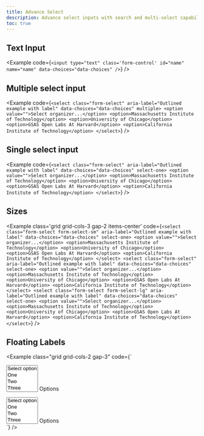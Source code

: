 ```yaml
---
title: Advance Select
description: Advance select inputs with search and multi-select capabilities.
toc: true
---
```


## Text Input

<Example code={`<input type="text" class='form-control' id="name" name="name" data-choices="data-choices" />`} />

## Multiple select input

<Example code={`<select class="form-select" aria-label="Outlined example with label" data-choices="data-choices" multiple>
    <option value="">Select organizer...</option>
    <option>Massachusetts Institute of Technology</option>
    <option>University of Chicago</option>
    <option>GSAS Open Labs At Harvard</option>
    <option>California Institute of Technology</option>
  </select>`} />

## Single select input

<Example code={`<select class="form-select" aria-label="Outlined example with label" data-choices="data-choices" select-one>
    <option value="">Select organizer...</option>
    <option>Massachusetts Institute of Technology</option>
    <option>University of Chicago</option>
    <option>GSAS Open Labs At Harvard</option>
    <option>California Institute of Technology</option>
  </select>`} />

## Sizes

<Example class='grid grid-cols-3 gap-2 items-center' code={`<select class="form-select form-select-sm" aria-label="Outlined example with label" data-choices="data-choices" select-one>
    <option value="">Select organizer...</option>
    <option>Massachusetts Institute of Technology</option>
    <option>University of Chicago</option>
    <option>GSAS Open Labs At Harvard</option>
    <option>California Institute of Technology</option>
  </select>
  <select class="form-select" aria-label="Outlined example with label" data-choices="data-choices" select-one>
    <option value="">Select organizer...</option>
    <option>Massachusetts Institute of Technology</option>
    <option>University of Chicago</option>
    <option>GSAS Open Labs At Harvard</option>
    <option>California Institute of Technology</option>
  </select>
  <select class="form-select form-select-lg" aria-label="Outlined example with label" data-choices="data-choices" select-one>
    <option value="">Select organizer...</option>
    <option>Massachusetts Institute of Technology</option>
    <option>University of Chicago</option>
    <option>GSAS Open Labs At Harvard</option>
    <option>California Institute of Technology</option>
  </select>`} />

## Floating Labels

<Example class="grid grid-cols-2 gap-3" code={`<div class="form-floating form-field">
    <select class="form-select" aria-label="Filled floating label example" data-choices="data-choices" multiple>
      <option value="">Select option</option>
      <option value="1">One</option>
      <option value="2">Two</option>
      <option value="3">Three</option>
    </select>
    <label class="form-label" for="floatingInput">Options</label>
  </div>
  <div class="form-floating form-field">
    <select class="form-select-fill" aria-label="Filled floating label example" data-choices="data-choices" multiple>
      <option value="">Select option</option>
      <option value="1">One</option>
      <option value="2">Two</option>
      <option value="3">Three</option>
    </select>
    <label class="form-label" for="floatingInput">Options</label>
  </div>`} />